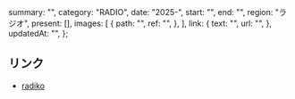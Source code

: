   summary: "",
  category: "RADIO",
  date: "2025-",
  start: "",
  end: "",
  region: "ラジオ",
  present: [],
  images: [
    {
      path: "",
      ref: "",
    },
  ],
  link: {
    text: "",
    url: "",
  },
  updatedAt: "",
};

## リンク

- [radiko]()
